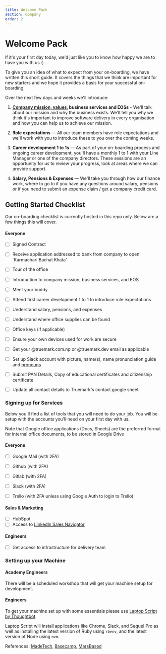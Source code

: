 ```yaml
---
title: Welcome Pack
section: Company
order: 2
---
```


# Welcome Pack

If it's your first day today, we'd just like you to know how happy we are to have you with us :)

To give you an idea of what to expect from your on-boarding, we have written this short guide. It covers the things that we think are important for new starters and we hope it provides a basis for your successful on-boarding.

Over the next few days and weeks we'll introduce:

1. **[Company mission, values](/docs/company/about/#our-missions--how-we-will-get-there), business services and EOSs** - We'll talk about our mission and why the business exists. We'll tell you why we think it's important to improve software delivery in every organisation and how you can help us to achieve our mission.


2. **Role expectations** — All our team members have role expectations and we'll work with you to introduce these to you over the coming weeks.

3. **Career development 1 to 1s** — As part of your on-boarding process and ongoing career development, you'll have a monthly 1 to 1 with your Line Manager or one of the company directors. These sessions are an opportunity for us to review your progress, look at areas where we can provide support.

4. **Salary, Pensions & Expenses** — We'll take you through how our finance work, where to go to if you have any questions around salary, pensions or if you need to submit an expense claim / get a company credit card.

## Getting Started Checklist

Our on-boarding checklist is currently hosted in this repo only. Below are a few things this will cover.
#### Everyone

* [ ] Signed Contract
* [ ] Receive application addressed to bank from company to open 'Karmachari Bachat Khata'
* [ ] Tour of the office
* [ ] Introduction to company mission, business services, and EOS
* [ ] Meet your buddy
* [ ] Attend first career development 1 to 1 to introduce role expectations
* [ ] Understand salary, pensions, and expenses
* [ ] Understand where office supplies can be found
* [ ] Office keys (if applicable)

* [ ] Ensure your own devices used for work are secure
* [ ] Get your @truemark.com.np or @truemark.dev email as applicable
* [ ] Set up Slack account with picture, name(s), name pronunciation guide and [pronouns](https://www.mypronouns.org/)
* [ ] Submit PAN Details, Copy of educational certificates and citizenship certificate
* [ ] Update all contact details to Truemark's contact google sheet



### Signing up for Services

Below you'll find a list of tools that you will need to do your job. You will be setup with the accounts you'll need on your first day with us.

Note that Google office applications (Docs, Sheets) are the preferred format for internal office documents, to be stored in Google Drive

#### Everyone

* [ ] Google Mail (with 2FA)
* [ ] Github (with 2FA)
* [ ] Gitlab (with 2FA)
* [ ] Slack (with 2FA)
* [ ] Trello (with 2FA unless using Google Auth to login to Trello)


#### Sales & Marketing

* [ ] HubSpot
* [ ] Access to [LinkedIn Sales Navigator](https://www.linkedin.com/sales/)

#### Engineers

* [ ] Get access to infrastructure for delivery team

### Setting up your Machine

#### Academy Engineers


There will be a scheduled workshop that will get your machine setup for development.

#### Engineers

To get your machine set up with some essentials please use [Laptop Script by Thoughtbot](https://github.com/thoughtbot/laptop).

Laptop Script will install applications like Chrome, Slack, and Sequel Pro as well as installing the latest version of Ruby using `rbenv`, and the latest version of Node using `nvm`.

References:
[MadeTech](https://github.com/madetech/handbook), [Basecamp](https://github.com/basecamp/handbook), [MarsBased](https://github.com/MarsBased/handbook)

